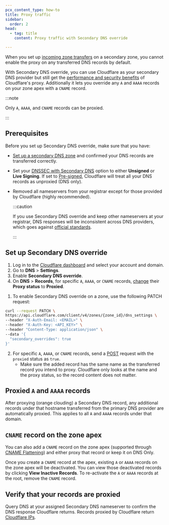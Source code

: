 ```yaml
---
pcx_content_type: how-to
title: Proxy traffic
sidebar:
  order: 2
head:
  - tag: title
    content: Proxy traffic with Secondary DNS override

---
```



When you set up [incoming zone transfers](/dns/zone-setups/zone-transfers/cloudflare-as-secondary/setup/) on a secondary zone, you cannot enable the proxy on any transferred DNS records by default.

With Secondary DNS override, you can use Cloudflare as your secondary DNS provider but still get the [performance and security benefits](/learning-paths/get-started/concepts/how-cloudflare-works/#benefits) of Cloudflare's proxy. Additionally it lets you override any `A` and `AAAA` records on your zone apex with a `CNAME` record.

:::note

Only `A`, `AAAA`, and `CNAME` records can be proxied.

:::

## Prerequisites

Before you set up Secondary DNS override, make sure that you have:

* [Set up a secondary DNS zone](/dns/zone-setups/zone-transfers/cloudflare-as-secondary/setup/) and confirmed your DNS records are transferred correctly.
* Set your [DNSSEC with Secondary DNS](https://dash.cloudflare.com/?to=/:account/:zone/dns/settings/) option to either **Unsigned** or **Live Signing**. If set to [Pre-signed](/dns/zone-setups/zone-transfers/cloudflare-as-secondary/dnssec-for-secondary/#set-up-pre-signed-dnssec), Cloudflare will treat all your DNS records as unproxied (DNS only).
* Removed all nameservers from your registrar except for those provided by Cloudflare (highly recommended).

  :::caution


  If you use Secondary DNS override and keep other nameservers at your registrar, DNS responses will be inconsistent across DNS providers, which goes against [official standards](https://www.iana.org/help/nameserver-requirements).


  :::

## Set up Secondary DNS override

<Tabs> <TabItem label="dashboard">

1. Log in to the [Cloudflare dashboard](https://dash.cloudflare.com/login) and select your account and domain.
2. Go to **DNS** > **Settings**.
3. Enable **Secondary DNS override**.
4. On **DNS** > **Records**, for specific `A`, `AAAA`, or `CNAME` records, [change](/dns/manage-dns-records/how-to/create-dns-records/#edit-dns-records) their **Proxy status** to **Proxied**.

</TabItem> <TabItem label="api">

1. To enable Secondary DNS override on a zone, use the following PATCH request:

```bash
curl --request PATCH \
https://api.cloudflare.com/client/v4/zones/{zone_id}/dns_settings \
--header "X-Auth-Email: <EMAIL>" \
--header "X-Auth-Key: <API_KEY>" \
--header "Content-Type: application/json" \
--data '{
  "secondary_overrides": true
}'
```

2. For specific `A`, `AAAA`, or `CNAME` records, send a [POST](/api/operations/dns-records-for-a-zone-create-dns-record) request with the `proxied` status as `true`.
   * Make sure the added record has the same name as the transferred record you intend to proxy. Cloudflare only looks at the name and the proxy status, so the record content does not matter.

</TabItem> </Tabs>

## Proxied `A` and `AAAA` records

After proxying (orange clouding) a Secondary DNS record, any additional records under that hostname transferred from the primary DNS provider are automatically proxied. This applies to all `A` and `AAAA` records under that domain.

## `CNAME` record on the zone apex

You can also add a `CNAME` record on the zone apex (supported through [CNAME Flattening](/dns/cname-flattening/)) and either proxy that record or keep it on DNS Only.

Once you create a `CNAME` record at the apex, existing `A` or `AAAA` records on the zone apex will be deactivated. You can view those deactivated records by clicking **View Inactive Records**. To re-activate the `A` or `AAAA` records at the root, remove the `CNAME` record.

## Verify that your records are proxied

Query DNS at your assigned Secondary DNS nameserver to confirm the DNS response Cloudflare returns. Records proxied by Cloudflare return [Cloudflare IPs](https://www.cloudflare.com/ips/).
